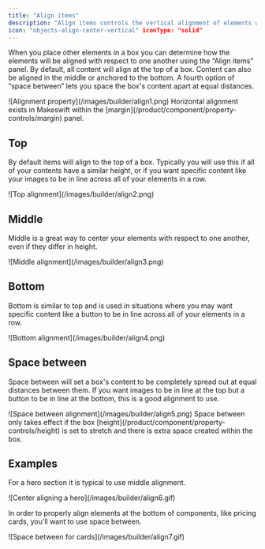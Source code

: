 ```yaml
---
title: "Align items"
description: "Align items controls the vertical alignment of elements within a box. It ensures that elements are properly aligned, whether at the top, middle, or bottom, providing a balanced and aesthetically pleasing layout."
icon: "objects-align-center-vertical" iconType: "solid"
---
```


When you place other elements in a box you can determine how the elements will be aligned with respect to one another using the “Align items” panel. By default, all content will align at the top of a box. Content can also be aligned in the middle or anchored to the bottom. A fourth option of “space between” lets you space the box's content apart at equal distances.

<Frame>![Alignment property](/images/builder/align1.png)</Frame>

<Note>
  Horizontal alignment exists in Makeswift within the
  [margin](/product/component/property-controls/margin) panel.
</Note>

## Top

By default items will align to the top of a box. Typically you will use this if all of your contents have a similar height, or if you want specific content like your images to be in line across all of your elements in a row.

<Frame>![Top alignment](/images/builder/align2.png)</Frame>

## Middle

Middle is a great way to center your elements with respect to one another, even if they differ in height.

<Frame>![Middle alignment](/images/builder/align3.png)</Frame>

## Bottom

Bottom is similar to top and is used in situations where you may want specific content like a button to be in line across all of your elements in a row.

<Frame>![Bottom alignment](/images/builder/align4.png)</Frame>

## Space between

Space between will set a box's content to be completely spread out at equal distances between them. If you want images to be in line at the top but a button to be in line at the bottom, this is a good alignment to use.

<Frame>![Space between alignment](/images/builder/align5.png)</Frame>

<Note>
  Space between only takes effect if the box
  [height](/product/component/property-controls/height) is set to stretch and
  there is extra space created within the box.
</Note>

## Examples

For a hero section it is typical to use middle alignment.

<Frame>![Center aligning a hero](/images/builder/align6.gif)</Frame>

In order to properly align elements at the bottom of components, like pricing cards, you'll want to use space between.

<Frame>![Space between for cards](/images/builder/align7.gif)</Frame>
